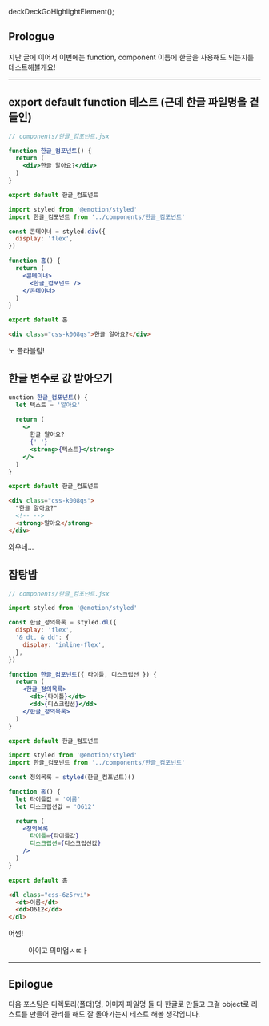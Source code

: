deckDeckGoHighlightElement();

## Prologue

지난 글에 이어서 이번에는 function, component 이름에 한글을 사용해도 되는지를 테스트해볼게요!

---

## export default function 테스트 (근데 한글 파일명을 곁들인)

```jsx
// components/한글_컴포넌트.jsx

function 한글_컴포넌트() {
  return (
    <div>한글 알아요?</div>
  )
}

export default 한글_컴포넌트
```

```jsx
import styled from '@emotion/styled'
import 한글_컴포넌트 from '../components/한글_컴포넌트'

const 콘테이너 = styled.div({
  display: 'flex',
})

function 홈() {
  return (
    <콘테이너>
      <한글_컴포넌트 />
    </콘테이너>
  )
}

export default 홈
```

```html
<div class="css-k008qs">한글 알아요?</div>
```

노 플라블럼!

## 한글 변수로 값 받아오기

```jsx
unction 한글_컴포넌트() {
  let 텍스트 = '알아요'
  
  return (
    <>
      한글 알아요?
      {' '}
      <strong>{텍스트}</strong>
    </>
  )
}

export default 한글_컴포넌트
```

```html
<div class="css-k008qs">
  "한글 알아요?"
  <!-- -->
  <strong>알아요</strong>
</div>
```

와우네...

## 잡탕밥

```jsx
// components/한글_컴포넌트.jsx

import styled from '@emotion/styled'

const 한글_정의목록 = styled.dl({
  display: 'flex',
  '& dt, & dd': {
    display: 'inline-flex',
  },
})

function 한글_컴포넌트({ 타이틀, 디스크립션 }) {
  return (
    <한글_정의목록>
      <dt>{타이틀}</dt>
      <dd>{디스크립션}</dd>
    </한글_정의목록>
  )
}

export default 한글_컴포넌트
```

```jsx
import styled from '@emotion/styled'
import 한글_컴포넌트 from '../components/한글_컴포넌트'

const 정의목록 = styled(한글_컴포넌트)()

function 홈() {
  let 타이틀값 = '이름'
  let 디스크립션값 = 'O612'

  return (
    <정의목록
      타이틀={타이틀값}
      디스크립션={디스크립션값}
    />
  )
}

export default 홈
```

```html
<dl class="css-6z5rvi">
  <dt>이름</dt>
  <dd>O612</dd>
</dl>
```

어썸!

<figure>
  <picture>
    <source srcSet={`/0/20211214/no-mean.webp?${uuidv4()}`} type="image/webp" />
    <img src={`/0/20211214/no-mean.jpeg?${uuidv4()}`} alt='' />
  </picture>
  <figcaption>아이고 의미업ㅅㄸㅏ</figcaption>
</figure>

---

## Epilogue

다음 포스팅은 디렉토리(폴더)명, 이미지 파일명 둘 다 한글로 만들고 그걸 object로 리스트를 만들어 관리를 해도 잘 돌아가는지 테스트 해볼 생각입니다.
